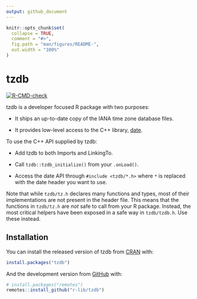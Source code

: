 ```yaml
---
output: github_document
---
```


<!-- README.md is generated from README.Rmd. Please edit that file -->

```r
knitr::opts_chunk$set(
  collapse = TRUE,
  comment = "#>",
  fig.path = "man/figures/README-",
  out.width = "100%"
)
```

# tzdb

<!-- badges: start -->
[![R-CMD-check](https://github.com/r-lib/tzdb/workflows/R-CMD-check/badge.svg)](https://github.com/r-lib/tzdb/actions)
<!-- badges: end -->

tzdb is a developer focused R package with two purposes:

- It ships an up-to-date copy of the IANA time zone database files.

- It provides low-level access to the C++ library, [date](https://github.com/HowardHinnant/date).

To use the C++ API supplied by tzdb:

- Add tzdb to both Imports and LinkingTo.

- Call `tzdb::tzdb_initialize()` from your `.onLoad()`.

- Access the date API through `#include <tzdb/*.h>` where `*` is replaced with the date header you want to use.

Note that while `tzdb/tz.h` declares many functions and types, most of their implementations are not present in the header file. This means that the functions in `tzdb/tz.h` are _not_ safe to call from your R package. Instead, the most critical helpers have been exposed in a safe way in `tzdb/tzdb.h`. Use these instead.

## Installation

You can install the released version of tzdb from [CRAN](https://CRAN.R-project.org) with:

``` r
install.packages("tzdb")
```

And the development version from [GitHub](https://github.com/) with:

``` r
# install.packages("remotes")
remotes::install_github("r-lib/tzdb")
```
